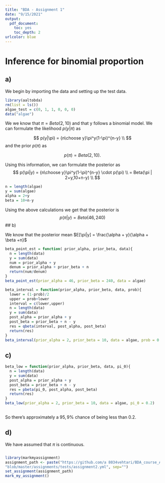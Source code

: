 ```yaml
---
title: "BDA - Assignment 1"
date: "9/15/2021"
output: 
  pdf_document: 
    toc: yes
    toc_depth: 2
urlcolor: blue
---
```


# Inference for binomial proportion

## a)

We begin by importing the data and setting up the test data.

```r
library(aaltobda)
rm(list = ls())
algae_test = c(0, 1, 1, 0, 0, 0)
data("algae")
```

We we know that $\pi = Beta(2,10)$ and that y follows a binomial model. We can formulate the likelihood $p(y|\pi)$ as

$$
  p(y|\pi) = {n\choose y}\pi^y(1-\pi)^{n-y} \\
$$ and the prior $p(\pi)$ as

$$
  p(\pi) = Beta(2,10).
$$

Using this information, we can formulate the posterior as $$
  p(\pi|y) = {n\choose y}\pi^y(1-\pi)^{n-y} \cdot p(\pi) \\
  = Beta(\pi | 2+y,10+n-y) \\
$$

```r
n = length(algae)
y = sum(algae)
alpha = 2+y
beta = 10+n-y
```

Using the above calculations we get that the posterior is $$
  p(\pi|y) = Beta(46,240)
$$ \#\# b)

We know that the posterior mean $E[\pi|y] = \frac{\alpha + y}{\alpha + \beta +n}$

```r
beta_point_est = function( prior_alpha, prior_beta, data){
  n = length(data)
  y = sum(data)
  num = prior_alpha + y
  denum = prior_alpha + prior_beta + n
  return(num/denum)
}
beta_point_est(prior_alpha = 46, prior_beta = 240, data = algae)
```

```r
beta_interval = function(prior_alpha, prior_beta, data, prob){
  lower = (1-prob)/2
  upper = prob+lower
  interval = c(lower,upper)
  n = length(data)
  y = sum(data)
  post_alpha = prior_alpha + y
  post_beta = prior_beta + n - y
  res = qbeta(interval, post_alpha, post_beta)
  return(res)
}
beta_interval(prior_alpha = 2, prior_beta = 10, data = algae, prob = 0.9)
```

## c)

```r
beta_low = function(prior_alpha, prior_beta, data, pi_0){
  n = length(data)
  y = sum(data)
  post_alpha = prior_alpha + y
  post_beta = prior_beta + n - y
  res = pbeta(pi_0, post_alpha, post_beta)
  return(res)
}
beta_low(prior_alpha = 2, prior_beta = 10, data = algae, pi_0 = 0.2)
         
```

So there's approximately a $95,9\%$ chance of being less than $0.2$.

## d)

We have assumed that $\pi$ is continuous.

```r

```

```r
library(markmyassignment)
assignment_path <- paste("https://github.com/a 8034vehtari/BDA_course_Aalto/",
"blob/master/assignments/tests/assignment2.yml", sep="")
set_assignment(assignment_path)
mark_my_assignment()

```
